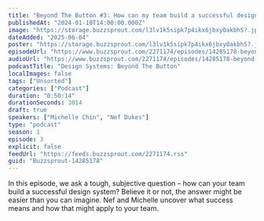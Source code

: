 ```yaml
---
title: "Beyond The Button #3: How can my team build a successful design system?"
publishedAt: "2024-01-10T14:00:00.000Z"
image: "https://storage.buzzsprout.com/l3lv1k5sipk7p4ikx6jbxy0akbh5?.jpg"
dateAdded: "2025-06-04"
poster: "https://storage.buzzsprout.com/l3lv1k5sipk7p4ikx6jbxy0akbh5?.jpg"
episodeUrl: "https://www.buzzsprout.com/2271174/episodes/14285178-beyond-the-button-3-how-can-my-team-build-a-successful-design-system.mp3"
audioUrl: "https://www.buzzsprout.com/2271174/episodes/14285178-beyond-the-button-3-how-can-my-team-build-a-successful-design-system.mp3"
podcastTitle: "Design Systems: Beyond The Button"
localImages: false
tags: ["Unsorted"]
categories: ["Podcast"]
duration: "0:50:14"
durationSeconds: 3014
draft: true
speakers: ["Michelle Chin", "Nef Dukes"]
type: "podcast"
season: 1
episode: 3
explicit: false
feedUrl: "https://feeds.buzzsprout.com/2271174.rss"
guid: "Buzzsprout-14285178"
---
```

In this episode, we ask a tough, subjective question – how can your team build a successful design system? Believe it or not, the answer might be easier than you can imagine. Nef and Michelle uncover what success means and how that might apply to your team.
